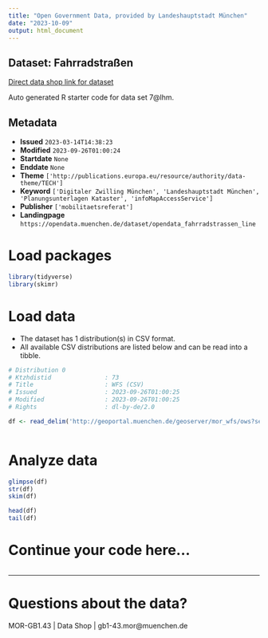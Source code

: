 ```yaml
---
title: "Open Government Data, provided by Landeshauptstadt München"
date: "2023-10-09"
output: html_document
---
```


## Dataset: Fahrradstraßen

[Direct data shop link for dataset](https://opendata.muenchen.de/dataset/opendata_fahrradstrassen_line)

Auto generated R starter code for data set 7@lhm.

## Metadata

- **Issued** `2023-03-14T14:38:23`
- **Modified** `2023-09-26T01:00:24`
- **Startdate** `None`
- **Enddate** `None`
- **Theme** `['http://publications.europa.eu/resource/authority/data-theme/TECH']`
- **Keyword** `['Digitaler Zwilling München', 'Landeshauptstadt München', 'Planungsunterlagen Kataster', 'infoMapAccessService']`
- **Publisher** `['mobilitaetsreferat']`
- **Landingpage** `https://opendata.muenchen.de/dataset/opendata_fahrradstrassen_line`


# Load packages

```r

library(tidyverse)
library(skimr)

```

# Load data

-   The dataset has 1 distribution(s) in CSV format.
-   All available CSV distributions are listed below and can be read into a tibble.

```r

# Distribution 0
# Ktzhdistid               : 73
# Title                    : WFS (CSV)
# Issued                   : 2023-09-26T01:00:25
# Modified                 : 2023-09-26T01:00:25
# Rights                   : dl-by-de/2.0

df <- read_delim('http://geoportal.muenchen.de/geoserver/mor_wfs/ows?service=WFS&amp;version=1.0.0&amp;request=GetFeature&amp;typeName=mor_wfs:opendata_fahrradstrassen_line&amp;outputFormat=csv')



```

# Analyze data

```r

glimpse(df)
str(df)
skim(df)

head(df)
tail(df)

```

# Continue your code here...

```r

```

------------------------------------------------------------------------

# Questions about the data?

MOR-GB1.43 | Data Shop | gb1-43.mor@muenchen.de
